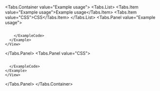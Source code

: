 
<Tabs.Container value="Example usage">
  <Tabs.List>
    <Tabs.Item value="Example usage">Example usage</Tabs.Item>
    <Tabs.Item value="CSS">CSS</Tabs.Item>
  </Tabs.List>
  <Tabs.Panel value="Example usage">
    <View marginTop="var(--amplify-space-large)">
      <Example>
        <FontWeightExample  />
        <ExampleCode>
```tsx file=./examples/FontWeightExample.tsx

```
        </ExampleCode>
      </Example>
    </View>
  </Tabs.Panel>
  <Tabs.Panel value="CSS">
    <View marginTop="var(--amplify-space-large)">
    <Example>
      <ExampleCode>
```css file=./examples/FontWeightExample.css

```
      </ExampleCode>
    </Example>
    </View>
  </Tabs.Panel>
</Tabs.Container>
